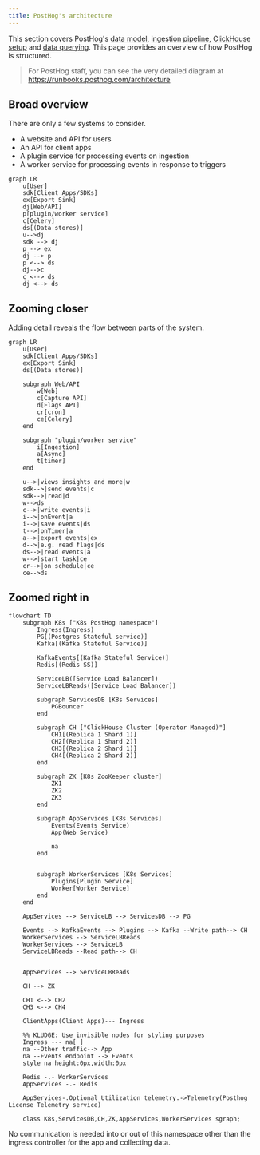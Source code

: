 ```yaml
---
title: PostHog's architecture
---
```


This section covers PostHog's [data model](/docs/how-posthog-works/data-model), [ingestion pipeline](/docs/how-posthog-works/ingestion-pipeline), [ClickHouse setup](/docs/how-posthog-works/clickhouse) and [data querying](/docs/how-posthog-works/queries). This page provides an overview of how PostHog is structured.

> For PostHog staff, you can see the very detailed diagram at https://runbooks.posthog.com/architecture

## Broad overview

There are only a few systems to consider. 

- A website and API for users
- An API for client apps
- A plugin service for processing events on ingestion
- A worker service for processing events in response to triggers

```mermaid
graph LR
    u[User]
    sdk[Client Apps/SDKs]
    ex[Export Sink]
    dj[Web/API]
    p[plugin/worker service]
    c[Celery]
    ds[(Data stores)]
    u-->dj
    sdk --> dj
    p --> ex
    dj --> p
    p <--> ds
    dj-->c
    c <--> ds
    dj <--> ds
```

## Zooming closer

Adding detail reveals the flow between parts of the system.

```mermaid
graph LR
    u[User]
    sdk[Client Apps/SDKs]
    ex[Export Sink]
    ds[(Data stores)]

    subgraph Web/API
        w[Web]
        c[Capture API]
        d[Flags API]
        cr[cron]
        ce[Celery]
    end

    subgraph "plugin/worker service"
        i[Ingestion]
        a[Async]
        t[timer]
    end

    u-->|views insights and more|w
    sdk-->|send events|c
    sdk-->|read|d
    w-->ds
    c-->|write events|i
    i-->|onEvent|a
    i-->|save events|ds
    t-->|onTimer|a
    a-->|export events|ex
    d-->|e.g. read flags|ds
    ds-->|read events|a
    w-->|start task|ce
    cr-->|on schedule|ce
    ce-->ds
```

## Zoomed right in

```mermaid
flowchart TD
    subgraph K8s ["K8s PostHog namespace"]
        Ingress(Ingress)
        PG[(Postgres Stateful service)]
        Kafka[(Kafka Stateful Service)]

        KafkaEvents[(Kafka Stateful Service)]
        Redis[(Redis SS)]

        ServiceLB([Service Load Balancer])
        ServiceLBReads([Service Load Balancer])

        subgraph ServicesDB [K8s Services]
            PGBouncer
        end

        subgraph CH ["ClickHouse Cluster (Operator Managed)"]
            CH1[(Replica 1 Shard 1)]
            CH2[(Replica 1 Shard 2)]
            CH3[(Replica 2 Shard 1)]
            CH4[(Replica 2 Shard 2)]
        end

        subgraph ZK [K8s ZooKeeper cluster]
            ZK1
            ZK2
            ZK3
        end

        subgraph AppServices [K8s Services]
            Events(Events Service)
            App(Web Service)

            na
        end


        subgraph WorkerServices [K8s Services]
            Plugins[Plugin Service]
            Worker[Worker Service]
        end
    end

    AppServices --> ServiceLB --> ServicesDB --> PG

    Events --> KafkaEvents --> Plugins --> Kafka --Write path--> CH
    WorkerServices --> ServiceLBReads
    WorkerServices --> ServiceLB
    ServiceLBReads --Read path--> CH


    AppServices --> ServiceLBReads

    CH --> ZK

    CH1 <--> CH2
    CH3 <--> CH4

    ClientApps(Client Apps)--- Ingress

    %% KLUDGE: Use invisible nodes for styling purposes
    Ingress --- na[ ]
    na --Other traffic--> App
    na --Events endpoint --> Events
    style na height:0px,width:0px

    Redis -.- WorkerServices
    AppServices -.- Redis

    AppServices-.Optional Utilization telemetry.->Telemetry(Posthog License Telemetry service)

    class K8s,ServicesDB,CH,ZK,AppServices,WorkerServices sgraph;
```

No communication is needed into or out of this namespace other than the ingress controller for the app and collecting data.
